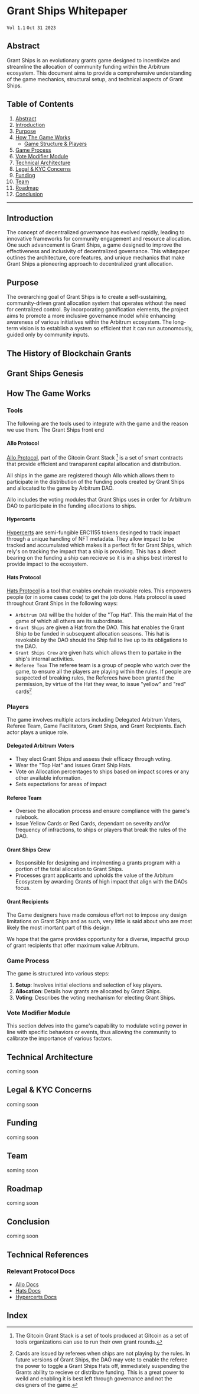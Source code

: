 # Grant Ships Whitepaper

`Vol 1.1`
`Oct 31 2023`

## Abstract

Grant Ships is an evolutionary grants game designed to incentivize and streamline the allocation of community funding within the Arbitrum ecosystem. This document aims to provide a comprehensive understanding of the game mechanics, structural setup, and technical aspects of Grant Ships. 

## Table of Contents

1. [Abstract](#abstract)
2. [Introduction](#introduction)
3. [Purpose](#purpose)
4. [How The Game Works](#how-the-game-works)
    - [Game Structure & Players](#game-structure--players)
5. [Game Process](#game-process)
6. [Vote Modifier Module](#vote-modifier-module)
7. [Technical Architecture](#technical-architecture)
8. [Legal & KYC Concerns](#legal--kyc-concerns)
9. [Funding](#funding)
10. [Team](#team)
11. [Roadmap](#roadmap)
12. [Conclusion](#conclusion)

---
 
## Introduction

The concept of decentralized governance has evolved rapidly, leading to innovative frameworks for community engagement and resource allocation. One such advancement is Grant Ships, a game designed to improve the effectiveness and inclusivity of decentralized governance. This whitepaper outlines the architecture, core features, and unique mechanics that make Grant Ships a pioneering approach to decentralized grant allocation.

## Purpose

The overarching goal of Grant Ships is to create a self-sustaining, community-driven grant allocation system that operates without the need for centralized control. By incorporating gamification elements, the project aims to promote a more inclusive governance model while enhancing awareness of various initiatives within the Arbitrum ecosystem. The long-term vision is to establish a system so efficient that it can run autonomously, guided only by community inputs.

## The History of Blockchain Grants

## Grant Ships Genesis

## How The Game Works

### Tools

The following are the tools used to integrate with the game and the reason we use them. The Grant Ships front end

#### Allo Protocol

[Allo Protocol](https://allo.gitcoin.co/), part of the Gitcoin Grant Stack [^bignote] is a set of smart contracts that provide efficient and transparent capital allocation and distribution.

All ships in the game are registered though Allo which allows them to participate in the distribution of the funding pools created by Grant Ships and allocated to the game by Arbitrum DAO.

Allo includes the voting modules that Grant Ships uses in order for Arbitrum DAO to participate in the funding allocations to ships.

#### Hypercerts

[Hypercerts](https://hypercerts.org/) are semi-fungible ERC1155 tokens desinged to track impact through a unique handling of NFT metadata. They allow impact to be tracked and accumulated which makes it a perfect fit for Grant Ships, which rely's on tracking the impact that a ship is providing. This has a direct bearing on the funding a ship can recieve so it is in a ships best interest to provide impact to the ecosystem.

#### Hats Protocol

[Hats Protocol](https://www.hatsprotocol.xyz/) is a tool that enables onchain revokable roles. This empowers people (or in some cases code) to get the job done. Hats protocol is used throughout Grant Ships in the following ways:

- `Arbitrum DAO` will be the holder of the "Top Hat". This the main Hat of the game of which all others are its subordinate.
- `Grant Ships` are given a Hat from the DAO. This hat enables the Grant Ship to be funded in subsequent allocation seasons. This hat is revokable by the DAO should the Ship fail to live up to its obligations to the DAO.
- `Grant Ships Crew` are given hats which allows them to partake in the ship's internal activities.
- `Referee Team` The referee team is a group of people who watch over the game, to ensure all the players are playing within the rules. If people are suspected of breaking rules, the Referees have been granted the permission, by virtue of the Hat they wear, to issue "yellow" and "red" cards[^bignote2]  

### Players

The game involves multiple actors including Delegated Arbitrum Voters, Referee Team, Game Facilitators, Grant Ships, and Grant Recipients. Each actor plays a unique role.

#### Delegated Arbitrum Voters

- They elect Grant Ships and assess their efficacy through voting.
- Wear the "Top Hat" and issues Grant Ship Hats.
- Vote on Allocation percentages to ships based on impact scores or any other available information.
- Sets expectations for areas of impact
  
#### Referee Team

- Oversee the allocation process and ensure compliance with the game's rulebook.
- Issue Yellow Cards or Red Cards, dependant on severity and/or frequency of infractions, to ships or players that break the rules of the DAO.

#### Grant Ships Crew

- Responsible for designing and implmenting a grants program with a portion of the total allocation to Grant Ships.
- Processes grant applicants and upholds the value of the Arbitum Ecosystem by awarding Grants of high impact that align with the DAOs focus.

#### Grant Recipients

The Game designers have made consious effort not to impose any design limitations on Grant Ships and as such, very little is said about who are most likely the most imortant part of this design.

We hope that the game provides opportunity for a diverse, impactful group of grant recipients that offer maximum value Arbitrum.

### Game Process

The game is structured into various steps:

1. **Setup**: Involves initial elections and selection of key players.
2. **Allocation**: Details how grants are allocated by Grant Ships.
3. **Voting**: Describes the voting mechanism for electing Grant Ships.



### Vote Modifier Module


This section delves into the game's capability to modulate voting power in line with specific behaviors or events, thus allowing the community to calibrate the importance of various factors.

## Technical Architecture

coming soon

## Legal & KYC Concerns

coming soon

## Funding

coming soon

## Team

soming soon

## Roadmap

coming soon

## Conclusion

coming soon

## Technical References

### Relevant Protocol Docs

- [Allo Docs]()
- [Hats Docs](https://docs.hatsprotocol.xyz/)
- [Hypercerts Docs]()

## Index

[^bignote]: The Gitcoin Grant Stack is a set of tools produced at Gitcoin as a set of tools organizations can use to run their own grant rounds.

[^bignote2]: Cards are issued by referees when ships are not playing by the rules. In future versions of Grant Ships, the DAO may vote to enable the referee the power to toggle a Grant Ships Hats off, immediately suspending the Grants ability to recieve or distribute funding. This is a great power to weild and enabling it is best left through governance and not the designers of the game.